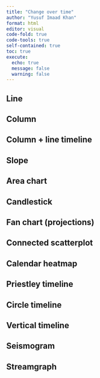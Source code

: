 ```yaml
---
title: "Change over time"
author: "Yusuf Imaad Khan"
format: html
editor: visual
code-fold: true
code-tools: true
self-contained: true
toc: true
execute:
  echo: true
  message: false
  warning: false
---
```


## Line

## Column

## Column + line timeline

## Slope

## Area chart

## Candlestick

## Fan chart (projections)

## Connected scatterplot

## Calendar heatmap

## Priestley timeline

## Circle timeline

## Vertical timeline

## Seismogram

## Streamgraph
